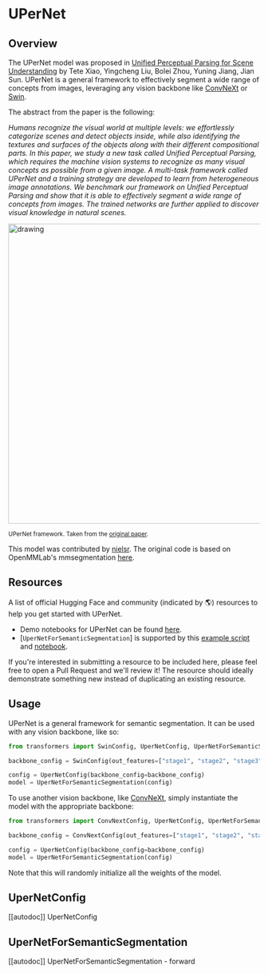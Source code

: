 <!--Copyright 2022 The HuggingFace Team. All rights reserved.

Licensed under the Apache License, Version 2.0 (the "License"); you may not use this file except in compliance with
the License. You may obtain a copy of the License at

http://www.apache.org/licenses/LICENSE-2.0

Unless required by applicable law or agreed to in writing, software distributed under the License is distributed on
an "AS IS" BASIS, WITHOUT WARRANTIES OR CONDITIONS OF ANY KIND, either express or implied. See the License for the
specific language governing permissions and limitations under the License.
-->

# UPerNet

## Overview

The UPerNet model was proposed in [Unified Perceptual Parsing for Scene Understanding](https://arxiv.org/abs/1807.10221)
by Tete Xiao, Yingcheng Liu, Bolei Zhou, Yuning Jiang, Jian Sun. UPerNet is a general framework to effectively segment
a wide range of concepts from images, leveraging any vision backbone like [ConvNeXt](convnext) or [Swin](swin).

The abstract from the paper is the following:

*Humans recognize the visual world at multiple levels: we effortlessly categorize scenes and detect objects inside, while also identifying the textures and surfaces of the objects along with their different compositional parts. In this paper, we study a new task called Unified Perceptual Parsing, which requires the machine vision systems to recognize as many visual concepts as possible from a given image. A multi-task framework called UPerNet and a training strategy are developed to learn from heterogeneous image annotations. We benchmark our framework on Unified Perceptual Parsing and show that it is able to effectively segment a wide range of concepts from images. The trained networks are further applied to discover visual knowledge in natural scenes.*

<img src="https://huggingface.co/datasets/huggingface/documentation-images/resolve/main/transformers/model_doc/upernet_architecture.jpg"
alt="drawing" width="600"/>

<small> UPerNet framework. Taken from the <a href="https://arxiv.org/abs/1807.10221">original paper</a>. </small>

This model was contributed by [nielsr](https://huggingface.co/nielsr). The original code is based on OpenMMLab's mmsegmentation [here](https://github.com/open-mmlab/mmsegmentation/blob/master/mmseg/models/decode_heads/uper_head.py).

## Resources

A list of official Hugging Face and community (indicated by 🌎) resources to help you get started with UPerNet.

- Demo notebooks for UPerNet can be found [here](https://github.com/NielsRogge/Transformers-Tutorials/tree/master/UPerNet).
- [`UperNetForSemanticSegmentation`] is supported by this [example script](https://github.com/huggingface/transformers/tree/main/examples/pytorch/semantic-segmentation) and [notebook](https://colab.research.google.com/github/huggingface/notebooks/blob/main/examples/semantic_segmentation.ipynb).

If you're interested in submitting a resource to be included here, please feel free to open a Pull Request and we'll review it! The resource should ideally demonstrate something new instead of duplicating an existing resource.

## Usage

UPerNet is a general framework for semantic segmentation. It can be used with any vision backbone, like so:

```py
from transformers import SwinConfig, UperNetConfig, UperNetForSemanticSegmentation

backbone_config = SwinConfig(out_features=["stage1", "stage2", "stage3", "stage4"])

config = UperNetConfig(backbone_config=backbone_config)
model = UperNetForSemanticSegmentation(config)
```

To use another vision backbone, like [ConvNeXt](convnext), simply instantiate the model with the appropriate backbone:

```py
from transformers import ConvNextConfig, UperNetConfig, UperNetForSemanticSegmentation

backbone_config = ConvNextConfig(out_features=["stage1", "stage2", "stage3", "stage4"])

config = UperNetConfig(backbone_config=backbone_config)
model = UperNetForSemanticSegmentation(config)
```

Note that this will randomly initialize all the weights of the model.

## UperNetConfig

[[autodoc]] UperNetConfig

## UperNetForSemanticSegmentation

[[autodoc]] UperNetForSemanticSegmentation
    - forward